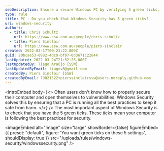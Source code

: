 ```yaml
---
seoDescription: Ensure a secure Windows PC by verifying 5 green ticks, indicating best practices for security and protection against vulnerabilities.
type: rule
title: PC - Do you check that Windows Security has 5 green ticks?
uri: windows-security
authors:
  - title: Chris Schultz
    url: https://www.ssw.com.au/people/chris-schultz
  - title: Piers Sinclair
    url: https://www.ssw.com.au/people/piers-sinclair
created: 2022-03-17T00:23:22.000Z
guid: 20bcae53-8982-4dc9-bf97-0d0671c22844
lastUpdated: 2022-03-24T21:52:23.000Z
lastUpdatedBy: Tiago Araújo [SSW]
lastUpdatedByEmail: tiagov8@gmail.com
createdBy: Piers Sinclair [SSW]
createdByEmail: 79821522+pierssinclairssw@users.noreply.github.com
---
```


<introEmbed
  body={<>
Often users don't know how to properly secure their computer and open themselves to vulnerabilities. Windows Security solves this by ensuring that a PC is running all the best practices to keep it safe from harm.
  </>}
/>
The most important aspect of Windows Security is to check that you have the 5 green ticks. These ticks mean your computer is following the best practices for security.


<imageEmbed
  alt="Image"
  size="large"
  showBorder={false}
  figureEmbed={{
    preset: "default",
    figure: 'You want green ticks on these 5 settings',
    shouldDisplay: true
  }}
  src="/uploads/rules/windows-security/windowssecurity.png"
/>
